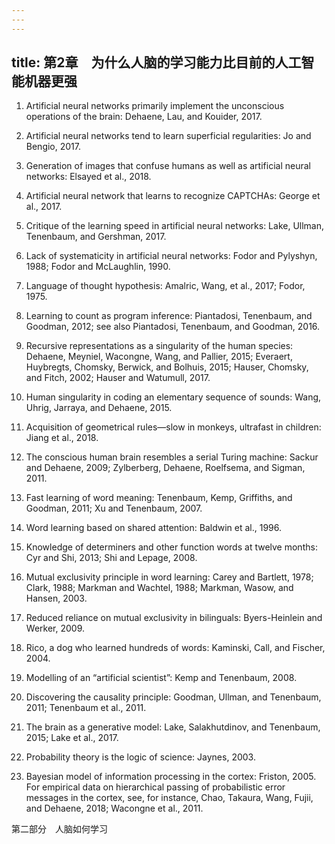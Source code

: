 ```yaml
---
---
---
```

title: 第2章　为什么人脑的学习能力比目前的人工智能机器更强
---



1. Artificial neural networks primarily implement the unconscious operations of the brain: Dehaene, Lau, and Kouider, 2017.

2. Artificial neural networks tend to learn superficial regularities: Jo and Bengio, 2017.

3. Generation of images that confuse humans as well as artificial neural networks: Elsayed et al., 2018.

4. Artificial neural network that learns to recognize CAPTCHAs: George et al., 2017.

5. Critique of the learning speed in artificial neural networks: Lake, Ullman, Tenenbaum, and Gershman, 2017.

6. Lack of systematicity in artificial neural networks: Fodor and Pylyshyn, 1988; Fodor and McLaughlin, 1990.

7. Language of thought hypothesis: Amalric, Wang, et al., 2017; Fodor, 1975.

8. Learning to count as program inference: Piantadosi, Tenenbaum, and Goodman, 2012; see also Piantadosi, Tenenbaum, and Goodman, 2016.

9. Recursive representations as a singularity of the human species: Dehaene, Meyniel, Wacongne, Wang, and Pallier, 2015; Everaert, Huybregts, Chomsky, Berwick, and Bolhuis, 2015; Hauser, Chomsky, and Fitch, 2002; Hauser and Watumull, 2017.

10. Human singularity in coding an elementary sequence of sounds: Wang, Uhrig, Jarraya, and Dehaene, 2015.

11. Acquisition of geometrical rules—slow in monkeys, ultrafast in children: Jiang et al., 2018.

12. The conscious human brain resembles a serial Turing machine: Sackur and Dehaene, 2009; Zylberberg, Dehaene, Roelfsema, and Sigman, 2011.

13. Fast learning of word meaning: Tenenbaum, Kemp, Griffiths, and Goodman, 2011; Xu and Tenenbaum, 2007.

14. Word learning based on shared attention: Baldwin et al., 1996.

15. Knowledge of determiners and other function words at twelve months: Cyr and Shi, 2013; Shi and Lepage, 2008.

16. Mutual exclusivity principle in word learning: Carey and Bartlett, 1978; Clark, 1988; Markman and Wachtel, 1988; Markman, Wasow, and Hansen, 2003.

17. Reduced reliance on mutual exclusivity in bilinguals: Byers-Heinlein and Werker, 2009.

18. Rico, a dog who learned hundreds of words: Kaminski, Call, and Fischer, 2004.

19. Modelling of an “artificial scientist”: Kemp and Tenenbaum, 2008.

20. Discovering the causality principle: Goodman, Ullman, and Tenenbaum, 2011; Tenenbaum et al., 2011.

21. The brain as a generative model: Lake, Salakhutdinov, and Tenenbaum, 2015; Lake et al., 2017.

22. Probability theory is the logic of science: Jaynes, 2003.

23. Bayesian model of information processing in the cortex: Friston, 2005. For empirical data on hierarchical passing of probabilistic error messages in the cortex, see, for instance, Chao, Takaura, Wang, Fujii, and Dehaene, 2018; Wacongne et al., 2011.

第二部分　人脑如何学习